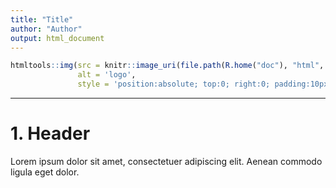 ---
title: "Title"
author: "Author"
output: html_document
---


```{r, echo=FALSE}
htmltools::img(src = knitr::image_uri(file.path(R.home("doc"), "html", "logo.jpg")), 
               alt = 'logo', 
               style = 'position:absolute; top:0; right:0; padding:10px;')
```

---

# 1. Header

Lorem ipsum dolor sit amet, consectetuer adipiscing elit. Aenean commodo ligula eget dolor.